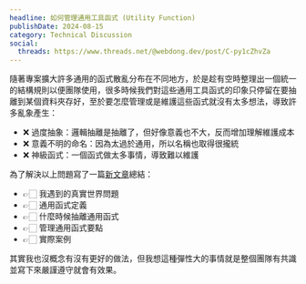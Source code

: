 ```yaml
---
headline: 如何管理通用工具函式 (Utility Function)
publishDate: 2024-08-15
category: Technical Discussion
social:
  threads: https://www.threads.net/@webdong.dev/post/C-py1cZhvZa
---
```


隨著專案擴大許多通用的函式散亂分布在不同地方，於是趁有空時整理出一個統一的結構規則以便團隊使用，很多時候我們對這些通用工具函式的印象只停留在要抽離到某個資料夾存好，至於要怎麼管理或是維護這些函式就沒有太多想法，導致許多亂象產生：

- ❌ 過度抽象：邏輯抽離是抽離了，但好像意義也不大，反而增加理解維護成本
- ❌ 意義不明的命名：因為太過於通用，所以名稱也取得很攏統
- ❌ 神級函式：一個函式做太多事情，導致難以維護

為了解決以上問題寫了一篇[新文章](https://www.webdong.dev/post/how-to-organize-utility-functions/)總結：

- 👉🏻 我遇到的真實世界問題
- 👉🏻 通用函式定義
- 👉🏻 什麼時候抽離通用函式
- 👉🏻 管理通用函式要點
- 👉🏻 實際案例

其實我也沒概念有沒有更好的做法，但我想這種彈性大的事情就是整個團隊有共識並寫下來嚴謹遵守就會有效果。
